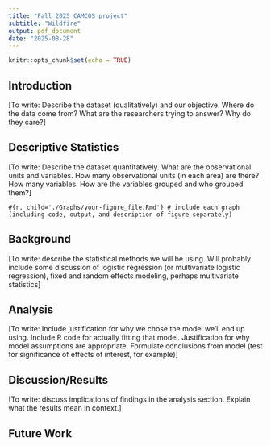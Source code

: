 ```yaml
---
title: "Fall 2025 CAMCOS project"
subtitle: "Wildfire"
output: pdf_document
date: "2025-08-28"
---
```


```r
knitr::opts_chunk$set(echo = TRUE)
```

## Introduction 

[To write: Describe the dataset (qualitatively) and our objective. Where do the data come from? What are the researchers trying to answer? Why do they care?]

## Descriptive Statistics

[To write: Describe the dataset quantitatively. What are the observational units and variables. How many observational units (in each area) are there? How many variables. How are the variables grouped and who grouped them?]

```#{r, child='./Graphs/your-figure_file.Rmd'}
# include each graph (including code, output, and description of figure separately)
```

## Background 

[To write: describe the statistical methods we will be using. Will probably include some discussion of logistic regression (or multivariate logistic regression), fixed and random effects modeling, perhaps multivariate statistics]

## Analysis

[To write: Include justification for why we chose the model we'll end up using. Include R code for actually fitting that model. Justification for why model assumptions are appropriate. Formulate conclusions from model (test for significance of effects of interest, for example)]

## Discussion/Results

[To write: discuss implications of findings in the analysis section. Explain what the results mean in context.]

## Future Work
